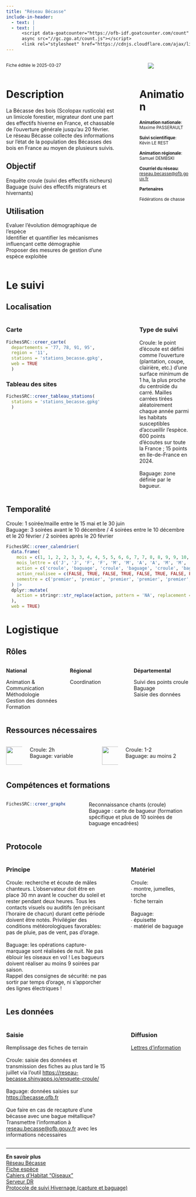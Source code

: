 ```yaml
---
title: "Réseau Bécasse"
include-in-header:
  - text: |
  - text: |
      <script data-goatcounter="https://ofb-idf.goatcounter.com/count"
      async src="//gc.zgo.at/count.js"></script>
      <link rel="stylesheet" href="https://cdnjs.cloudflare.com/ajax/libs/font-awesome/6.0.0-beta3/css/all.min.css">
---
```


:::::::::::::: {.columns}
::: {.column width="70%"}
<small>Fiche éditée le 2025-03-27</small>

:::
::: {.column width="5%"}
:::
::: {.column width="25%"}
<img src="logo_becasse.png" style="max-width:100%; max-height:150px; ">

:::
::::::::::::::


:::::::::::::: {.columns}
::: {.column width="65%"}
# Description

La Bécasse des bois (Scolopax rusticola) est un limicole forestier, migrateur dont une part des effectifs hiverne en France, et chassable de l’ouverture générale jusqu’au 20 février. Le réseau Bécasse collecte des informations sur l’état de la population des Bécasses des bois en France au moyen de plusieurs suivis.


## Objectif

Enquête croule (suivi des effectifs nicheurs)<br>Baguage (suivi des effectifs migrateurs et hivernants)

## Utilisation

Evaluer l’évolution démographique de l’espèce<br>Identifier et quantifier les mécanismes influençant cette démographie<br>Proposer des mesures de gestion d’une espèce exploitée
:::
::: {.column width="5%"}
:::
::: {.column width="30%"}
# Animation
<small>
<b>Animation nationale</b>:<br>Maxime PASSERAULT<br><br><b>Suivi scientifique</b>:<br>Kévin LE REST<br><br><b>Animation régionale</b>:<br>Samuel DEMBSKI<br><br><b>Courriel du réseau</b>:<br><a href='mailto:reseau.becasse@ofb.gouv.fr'>reseau.becasse@ofb.gouv.fr</a>

<b>Partenaires</b>

Fédérations de chasse
</small>
:::
::::::::::::::

# Le suivi

## Localisation
:::::::::::::: {.columns}
::: {.column width="67%"}

::: panel-tabset
### Carte
```r
FichesSRC::creer_carte(
  departements = '77, 78, 91, 95',
  region = '11',
  stations = 'stations_becasse.gpkg',
  web = TRUE
  )
```

### Tableau des sites
```r
FichesSRC::creer_tableau_stations(
  stations = 'stations_becasse.gpkg'
  )
```

:::

:::
:::{.column width="3%"}
:::
:::{.column width="30%"}
### Type de suivi
Croule: le point d’écoute est défini comme l’ouverture (plantation, coupe, clairière, etc.) d’une surface minimum de 1 ha, la plus proche du centroïde du carré. Mailles carrées tirées aléatoirement chaque année parmi les habitats susceptibles d’accueillir l’espèce. 600 points d’écoutes sur toute la France ; 15 points en Ile-de-France en 2024.<br><br>Baguage: zone définie par le bagueur.
:::
::::::::::::::
## Temporalité
Croule: 1 soirée/maille entre le 15 mai et le 30 juin<br>Baguage: 3 soirées avant le 10 décembre / 4 soirées entre le 10 décembre et le 20 février / 2 soirées après le 20 février

```r
FichesSRC::creer_calendrier(
  data.frame(
    mois = c(1, 1, 2, 2, 3, 3, 4, 4, 5, 5, 6, 6, 7, 7, 8, 8, 9, 9, 10, 10, 11, 11, 12, 12),
    mois_lettre = c('J', 'J', 'F', 'F', 'M', 'M', 'A', 'A', 'M', 'M', 'J', 'J', 'J', 'J', 'A', 'A', 'S', 'S', 'O', 'O', 'N', 'N', 'D', 'D'),
    action = c('croule', 'baguage', 'croule', 'baguage', 'croule', 'baguage', 'croule', 'baguage', 'croule', 'baguage', 'croule', 'baguage', 'croule', 'baguage', 'croule', 'baguage', 'croule', 'baguage', 'croule', 'baguage', 'croule', 'baguage', 'croule', 'baguage'),
    action_realisee = c(FALSE, TRUE, FALSE, TRUE, FALSE, TRUE, FALSE, FALSE, TRUE, FALSE, TRUE, FALSE, FALSE, FALSE, FALSE, FALSE, FALSE, FALSE, FALSE, FALSE, FALSE, TRUE, FALSE, TRUE),
    semestre = c('premier', 'premier', 'premier', 'premier', 'premier', 'premier', 'premier', 'premier', 'premier', 'premier', 'premier', 'premier', 'second', 'second', 'second', 'second', 'second', 'second', 'second', 'second', 'second', 'second', 'second', 'second')
  ) |>
  dplyr::mutate(
    action = stringr::str_replace(action, pattern = 'NA', replacement = "")
  ),
  web = TRUE)
```

# Logistique

## Rôles
:::::::::::::: {.columns}
::: {.column width="33%"}
<b>National</b>

Animation & Communication<br>Méthodologie<br>Gestion des données<br>Formation
:::
::: {.column width="33%"}
<b>Régional</b>

Coordination
:::
::: {.column width="33%"}
<b>Départemental</b>

Suivi des points croule<br>Baguage<br>Saisie des données
:::
::::::::::::::

## Ressources nécessaires

:::::::::::::: {.columns}
::: {.column width="10%"}
<img src="www/history.png" height="50">
:::
::: {.column width="40%"}
  Croule: 2h<br>Baguage: variable
:::
::: {.column width="10%"}
<img src="www/standing-up-man.png" height="50">
:::
::: {.column width="40%"}
  Croule: 1-2<br>Baguage: au moins 2
:::
::::::::::::::


## Compétences et formations

:::::::::::::: {.columns}
::: {.column width="35%"}

```r
FichesSRC::creer_graphe_expertise('maitrise')
```


:::
::: {.column width="5%"}
:::
::: {.column width="60%"}
Reconnaissance chants (croule)<br>Baguage : carte de bagueur (formation spécifique et plus de 10 soirées de baguage encadrées)
:::
::::::::::::::


## Protocole
:::::::::::::: {.columns}
::: {.column width="60%"}
### Principe

Croule: recherche et écoute de mâles chanteurs. L’observateur doit être en place 30 mn avant le coucher du soleil et rester pendant deux heures. Tous les contacts visuels ou auditifs (en précisant l’horaire de chacun) durant cette période doivent être notés. Privilégier des conditions météorologiques favorables: pas de pluie, pas de vent, pas d’orage.<br><br>Baguage: les opérations capture-marquage sont réalisées de nuit. Ne pas éblouir les oiseaux en vol ! Les bagueurs doivent réaliser au moins 9 soirées par saison.<br>Rappel des consignes de sécurité: ne pas sortir par temps d’orage, ni s’apporcher des lignes électriques !
:::
::: {.column width="5%"}
:::
::: {.column width="35%"}
### Matériel

Croule:<br>∙ montre, jumelles, torche<br>∙ fiche terrain<br><br>Baguage:<br>∙ épuisette<br>∙ matériel de baguage
:::
::::::::::::::



## Les données

:::::::::::::: {.columns}
::: {.column width="60%"}
### Saisie

Remplissage des fiches de terrain<br><br>Croule: saisie des données et transmission des fiches au plus tard le 15 juillet via l’outil <a href='https://reseau-becasse.shinyapps.io/enquete-croule/'>https://reseau-becasse.shinyapps.io/enquete-croule/</a><br><br>Baguage: données saisies sur <a href='https://becasse.ofb.fr'>https://becasse.ofb.fr</a><br><br>Que faire en cas de recapture d’une bécasse avec une bague métallique? Transmettre l’information à <a href='mailto:reseau.becasse@ofb.gouv.fr'>reseau.becasse@ofb.gouv.fr</a> avec les informations nécessaires
:::
::: {.column width="5%"}
:::
::: {.column width="35%"}
### Diffusion

<a href='https://professionnels.ofb.fr/fr/node/1273' target='_blank'>Lettres d'information</a>
:::
::::::::::::::

<hr>

<div class="card">
  <b>En savoir plus</b><br>
  <a href='https://professionnels.ofb.fr/fr/reseau-becasse' target='_blank'>Réseau Bécasse</a><br>
  <a href='https://professionnels.ofb.fr/fr/doc-fiches-especes/becasse-bois-scolopax-rusticola' target='_blank'>Fiche espèce</a><br>
  <a href='https://inpn.mnhn.fr/docs/cahab/fiches/Becasse-desbois.pdf' target='_blank'>Cahiers d'Habitat "Oiseaux"</a><br>
  <a href='file://ad.intra/dfs/COMMUNS/REGIONS/IDF/DR/05_CONNAISSANCE/Bécasse/' target='_blank'>Serveur DR</a><br>
  <a href='https://drive.google.com/file/d/1PqClJnFQb2zpZGFF9P2s93YpivuMclmu/view' target='_blank'>Protocole de suivi Hivernage (capture et baguage)</a><br>
  
</div>
